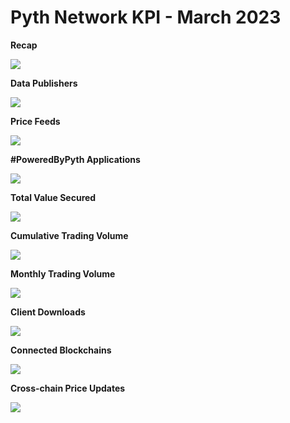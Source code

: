# Pyth Network KPI - March 2023

**Recap**

![](../../../images/kpi/march-23/pyth-mar-23.jpg)

**Data Publishers**

![](../../../images/kpi/march-23/mar-23-publisher-growth.png)

**Price Feeds**

![](../../../images/kpi/march-23/mar-23-price-feeds.png)

**#PoweredByPyth Applications**

![](../../../images/kpi/march-23/mar-23-apps-integrations.png)

**Total Value Secured**

![](../../../images/kpi/march-23/mar-23-dapps-tvs.png)

**Cumulative Trading Volume**

![](../../../images/kpi/march-23/mar-23-traded-volume.png)

**Monthly Trading Volume**

![](../../../images/kpi/march-23/mar-23-trading-volume.png)

**Client Downloads**

![](../../../images/kpi/march-23/mar-23-client-downloads.png)

**Connected Blockchains**

![](../../../images/kpi/march-23/mar-23-connected-blockchains.png)

**Cross-chain Price Updates**

![](../../../images/kpi/march-23/mar-23-price-updates.png)
